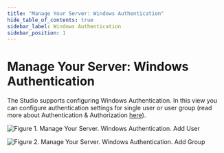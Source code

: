 ```yaml
---
title: "Manage Your Server: Windows Authentication"
hide_table_of_contents: true
sidebar_label: Windows Authentication
sidebar_position: 1
---
```



# Manage Your Server: Windows Authentication

The Studio supports configuring Windows Authentication. In this view you can configure authentication settings for single user or user group (read more about Authentication & Authorization [here](../../server/configuration/authentication-and-authorization.mdx)).

![Figure 1. Manage Your Server. Windows Authentication. Add User](./assets/manage_your_server-windows_authentication-user-1.png)

![Figure 2. Manage Your Server. Windows Authentication. Add Group](./assets/manage_your_server-windows_authentication-group-2.png)
